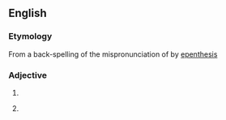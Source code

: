 ==English==
===Etymology===
From a back-spelling of the mispronunciation of {{term|nuclear}} by [[w:Epenthesis|epenthesis]]

===Adjective===
{{en-adj}}

# {{misspelling of|nuclear}}
# {{nonstandard|or|jocular}} {{alternative form of|nuclear}}